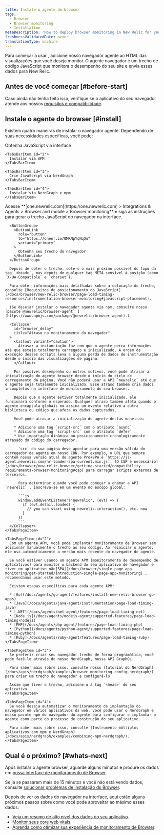 ```yaml
---
title: Instale o agente do browser
tags:
  - Browser
  - Browser monitoring
  - Installation
metaDescription: 'How to deploy browser monitoring in New Relic for your apps, including UI, copy/paste, and API options.'
freshnessValidatedDate: never
translationType: machine
---
```


Para começar a usar <InlinePopover type="browser"/>, adicione nosso navegador agente ao HTML das visualizações que você deseja monitor. O agente navegador é um trecho de código JavaScript que monitora o desempenho do seu site e envia esses dados para New Relic.

## Antes de você começar [#before-start]

Caso ainda não tenha feito isso, verifique se o aplicativo do seu navegador atende aos nossos [requisitos e compatibilidade](/docs/browser/new-relic-browser/getting-started/compatibility-requirements-browser-monitoring).

## Instale o agente do browser [#install]

Existem quatro maneiras de instalar o navegador agente. Dependendo de suas necessidades específicas, você pode:

<Tabs>
  <TabsBar>
    <TabsBarItem id="1">
      Obtenha JavaScript via interface
    </TabsBarItem>

    <TabsBarItem id="2">
      Instalar via APM
    </TabsBarItem>

    <TabsBarItem id="3">
      Crie JavaScript via NerdGraph
    </TabsBarItem>

    <TabsBarItem id="4">
      Instalar via NerdGraph e npm
    </TabsBarItem>
  </TabsBar>

  <TabsPages>
    <TabsPageItem id="1">
      Acesse <DNT>**[one.newrelic.com](https://one.newrelic.com) &gt; Integrations &amp; Agents &gt; Browser and mobile &gt; Browser monitoring**</DNT> e siga as instruções para gerar o trecho JavaScript do navegador na interface.

      <ButtonGroup>
        <ButtonLink
          role="button"
          to="https://onenr.io/0MRNpYqNqQn"
          variant="primary"
        >
          Obtenha seu trecho do navegador
        </ButtonLink>
      </ButtonGroup>

      Depois de obter o trecho, cole-o o mais próximo possível do topo da tag `<head>`, mas depois de qualquer tag META sensível à posição (como `X-UA-Compatible` e `charset`).

      Para obter informações mais detalhadas sobre a colocação do trecho, consulte [Requisitos de posicionamento do JavaScript](/docs/browser/new-relic-browser/page-load-timing-resources/instrumentation-browser-monitoring#javascript-placement).

      (Se desejar instalar o navegador agente via npm, consulte nosso [pacote`@newrelic/browser-agent` ](https://www.npmjs.com/package/@newrelic/browser-agent).)

      <Collapser
        id="browser_delay"
        title="Atraso no monitoramento do navegador"
      >
        <Callout variant="caution">
          Atrasar a instanciação faz com que o agente perca informações até que esteja totalmente carregado e inicializado. A ordem de execução desses scripts leva a alguma perda de dados de instrumentação desde o início das visualizações de página.
        </Callout>

        Por possível desempenho ou outros motivos, você pode atrasar a inicialização do agente browser desde o início do ciclo de carregamento da página. Você não poderá usar a API `newrelic` até que o agente seja totalmente inicializado. Esse atraso também cria dados incompletos na interface de monitoramento do seu browser.

        Depois que o agente estiver totalmente inicializado, ele funcionará conforme o esperado. Qualquer atraso também afeta quando o agente encapsula globais ou assina um evento relativo a outra biblioteca ou código que afeta os dados capturados.

        Você pode atrasar a inicialização do agente destas maneiras:

        * Adicione uma tag `script-src` com o atributo `async` .
        * Adicione uma tag `script-src` com o atributo `defer` .
        * Use importação dinâmica ou posicionamento cronologicamente atrasado do código do carregador.

          `src` da sua página deve apontar para uma versão válida do carregador de agente em nosso CDN. Por exemplo, o URL que sempre contém nossa versão atual do agente Pro+SPA é `https://js-agent.newrelic.com/nr-loader-spa-current.min.js`. [O CSP é necessário](/docs/browser/new-relic-browser/getting-started/compatibility-requirements-browser-monitoring#csp) para carregar scripts externos de terceiros.

          Para determinar quando você pode começar a chamar a API `newrelic` , inscreva-se em um evento no escopo global:

          ```js
          window.addEventListener('newrelic', (evt) => {
            if (evt.detail.loaded) {
              // you can start using newrelic.interaction(), etc. now
            }
          })
          ```
      </Collapser>
    </TabsPageItem>

    <TabsPageItem id="2">
      Com um agente APM, você pode implantar monitoramento de Browser sem adicionar manualmente o trecho ao seu código. Ao reiniciar o agente, ele usa automaticamente a versão mais recente do navegador do agente.

      Se você estiver usando um agente APM (monitoramento de desempenho de aplicativos) para monitor o backend do seu aplicativo de navegador e tiver um aplicativo não[SPA](/docs/browser/single-page-app-monitoring/get-started/introduction-single-page-app-monitoring) , recomendamos usar este método.

      Existem etapas específicas para cada agente APM:

      * [Go](/docs/agents/go-agent/features/install-new-relic-browser-go-apps)
      * [Java](/docs/agents/java-agent/instrumentation/page-load-timing-java)
      * [.NET](/docs/agents/net-agent/features/page-load-timing-net)
      * [Node.js](/docs/agents/nodejs-agent/supported-features/page-load-timing-nodejs)
      * [PHP](/docs/agents/php-agent/features/page-load-timing-php)
      * [Python](/docs/agents/python-agent/supported-features/page-load-timing-python)
      * [Ruby](/docs/agents/ruby-agent/features/page-load-timing-ruby)
    </TabsPageItem>

    <TabsPageItem id="3">
      Se preferir criar seu navegador trecho de forma programática, você pode fazê-lo através do nosso NerdGraph, nossa API GraphQL.

      Para saber mais sobre isso, consulte nosso [tutorial do NerdGraph](/docs/apis/nerdgraph/examples/browser-monitoring-config-nerdgraph/) para criar um trecho do navegador e configurá-lo.

      Assim que tiver o trecho, adicione-o à tag `<head>` do seu aplicativo.
    </TabsPageItem>

    <TabsPageItem id="4">
      Se você deseja automatizar o monitoramento da implantação do navegador em vários aplicativos da web, você pode usar o NerdGraph e nosso pacote npm do navegador do agente para configurar e implantar o agente como parte do processo de construção do seu aplicativo.

      Para saber mais sobre isso, consulte [Instrumento múltiplos aplicativos com npm e NerdGraph](/docs/apis/nerdgraph/examples/combining-npm-nerdgraph/).
    </TabsPageItem>
  </TabsPages>
</Tabs>

## Qual é o próximo? [#whats-next]

Após instalar o agente browser, aguarde alguns minutos e procure os dados em [nossa interface de monitoramento de Browser](https://one.newrelic.com/nr1-core?filters=%28domain%3D%27BROWSER%27%20AND%20type%3D%27APPLICATION%27%29&state=1f7bae2d-dd3a-0027-3079-b60bcd19ded9&_gl=1*15f78ub*_ga*MTE0MTA2MTA5MS4xNzE4OTI0MDkw*_ga_R5EF3MCG7B*MTcyMTMxMzk2MC41Ny4xLjE3MjEzMTg2MzcuNDcuMS4xMDYwNTI3Njcw).

Se já se passaram mais de 15 minutos e você não está vendo dados, consulte [solucionar problemas de instalação do Browser](/docs/browser/browser-monitoring/troubleshooting/troubleshoot-your-browser-monitoring-installation/).

Depois de ver os dados do navegador na interface, aqui estão alguns próximos passos sobre como você pode aproveitar ao máximo esses dados:

* [Veja um resumo de alto nível dos dados do seu aplicativo](/docs/browser/browser-monitoring/getting-started/browser-summary-page).
* [Monitor seus core web vitals](/docs/journey-performance/guide-to-monitoring-core-web-vitals).
* [Aprenda como otimizar sua experiência de monitoramento de Browser](/docs/new-relic-solutions/best-practices-guides/full-stack-observability/browser-monitoring-best-practices-guide).

<InstallFeedback/>
